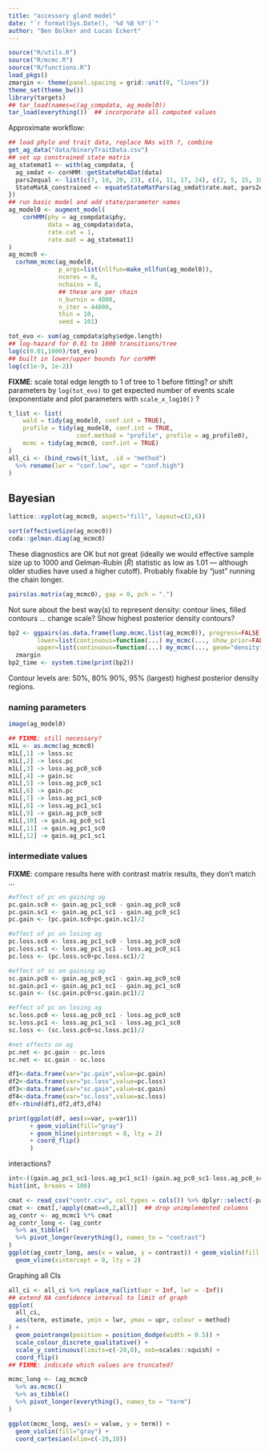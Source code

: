 ```yaml
---
title: "accessory gland model"
date: "`r format(Sys.Date(), '%d %B %Y')`"
author: "Ben Bolker and Lucas Eckert"
---
```


```r
source("R/utils.R")
source("R/mcmc.R")
source("R/functions.R")
load_pkgs()
zmargin <- theme(panel.spacing = grid::unit(0, "lines"))
theme_set(theme_bw())
library(targets)
## tar_load(names=c(ag_compdata, ag_model0))
tar_load(everything())  ## incorporate all computed values
```

Approximate workflow:

```r
## load phylo and trait data, replace NAs with ?, combine
get_ag_data("data/binaryTraitData.csv")
## set up constrained state matrix
ag_statemat1 <- with(ag_compdata, {
  ag_smdat <- corHMM::getStateMat4Dat(data)
  pars2equal <- list(c(7, 10, 20, 23), c(4, 11, 17, 24), c(2, 5, 15, 18), c(1, 8, 14, 21))
  StateMatA_constrained <- equateStateMatPars(ag_smdat$rate.mat, pars2equal)
})
## run basic model and add state/parameter names
ag_model0 <- augment_model(
    corHMM(phy = ag_compdata$phy,
           data = ag_compdata$data,
           rate.cat = 1,
           rate.mat = ag_statemat1)
)
ag_mcmc0 <- 
  corhmm_mcmc(ag_model0,
              p_args=list(nllfun=make_nllfun(ag_model0)),
              ncores = 8,
              nchains = 8,
              ## these are per chain
              n_burnin = 4000,
              n_iter = 44000,
              thin = 10,
              seed = 101)
```

```r
tot_evo <- sum(ag_compdata$phy$edge.length)
## log-hazard for 0.01 to 1000 transitions/tree
log(c(0.01,1000)/tot_evo)
## built in lower/upper bounds for corHMM
log(c(1e-9, 1e-2))
```

**FIXME**: scale total edge length to 1 of tree to 1 before fitting? *or* shift parameters by `log(tot_evo)` to get expected number of events scale (exponentiate and plot parameters with `scale_x_log10()` ?

```r
t_list <- list(
    wald = tidy(ag_model0, conf.int = TRUE),
    profile = tidy(ag_model0, conf.int = TRUE,
                   conf.method = "profile", profile = ag_profile0),
    mcmc = tidy(ag_mcmc0, conf.int = TRUE)
) 
all_ci <- (bind_rows(t_list, .id = "method")
  %>% rename(lwr = "conf.low", upr = "conf.high")
)
```

## Bayesian


```r
lattice::xyplot(ag_mcmc0, aspect="fill", layout=c(2,6))
```

```r
sort(effectiveSize(ag_mcmc0))
coda::gelman.diag(ag_mcmc0)
```

These diagnostics are OK but not great (ideally we would effective sample size up to 1000 and Gelman-Rubin ($\hat R$) statistic as low as 1.01 --- although older studies have used a higher cutoff). Probably fixable by "just" running the chain longer.

```r
pairs(as.matrix(ag_mcmc0), gap = 0, pch = ".")
```

Not sure about the best way(s) to represent density: contour lines, filled contours ... change scale? Show highest posterior density contours?

```r
bp2 <- ggpairs(as.data.frame(lump.mcmc.list(ag_mcmc0)), progress=FALSE,
        lower=list(continuous=function(...) my_mcmc(..., show_prior=FALSE)),
        upper=list(continuous=function(...) my_mcmc(..., geom="density", show_prior=FALSE))) +
  zmargin
bp2_time <- system.time(print(bp2))
```

Contour levels are: 50%, 80% 90%, 95% (largest) highest posterior density regions.

### naming parameters

```r
image(ag_model0)
```

```r
## FIXME: still necessary?
m1L <- as.mcmc(ag_mcmc0)
m1L[,1] -> loss.sc
m1L[,2] -> loss.pc
m1L[,3] -> loss.ag_pc0_sc0
m1L[,4] -> gain.sc
m1L[,5] -> loss.ag_pc0_sc1
m1L[,6] -> gain.pc
m1L[,7] -> loss.ag_pc1_sc0
m1L[,8] -> loss.ag_pc1_sc1
m1L[,9] -> gain.ag_pc0_sc0
m1L[,10] -> gain.ag_pc0_sc1
m1L[,11] -> gain.ag_pc1_sc0
m1L[,12] -> gain.ag_pc1_sc1
```

### intermediate values

**FIXME**:  compare results here with contrast matrix results, they don't match ...


```r
#effect of pc on gaining ag
pc.gain.sc0 <- gain.ag_pc1_sc0 - gain.ag_pc0_sc0
pc.gain.sc1 <- gain.ag_pc1_sc1 - gain.ag_pc0_sc1
pc.gain <- (pc.gain.sc0+pc.gain.sc1)/2

#effect of pc on losing ag
pc.loss.sc0 <- loss.ag_pc1_sc0 - loss.ag_pc0_sc0
pc.loss.sc1 <- loss.ag_pc1_sc1 - loss.ag_pc0_sc1
pc.loss <- (pc.loss.sc0+pc.loss.sc1)/2

#effect of sc on gaining ag
sc.gain.pc0 <- gain.ag_pc0_sc1 - gain.ag_pc0_sc0
sc.gain.pc1 <- gain.ag_pc1_sc1 - gain.ag_pc1_sc0
sc.gain <- (sc.gain.pc0+sc.gain.pc1)/2

#effect of pc on losing ag
sc.loss.pc0 <- loss.ag_pc0_sc1 - loss.ag_pc0_sc0
sc.loss.pc1 <- loss.ag_pc1_sc1 - loss.ag_pc1_sc0
sc.loss <- (sc.loss.pc0+sc.loss.pc1)/2

#net effects on ag
pc.net <- pc.gain - pc.loss
sc.net <- sc.gain - sc.loss

df1<-data.frame(var="pc.gain",value=pc.gain)
df2<-data.frame(var="pc.loss",value=pc.loss)
df3<-data.frame(var="sc.gain",value=sc.gain)
df4<-data.frame(var="sc.loss",value=sc.loss)
df<-rbind(df1,df2,df3,df4)

print(ggplot(df, aes(x=var, y=var1))
      + geom_violin(fill="gray")
      + geom_hline(yintercept = 0, lty = 2)
      + coord_flip()
      )
```

interactions?

```r
int<-((gain.ag_pc1_sc1-loss.ag_pc1_sc1)-(gain.ag_pc0_sc1-loss.ag_pc0_sc1))-((gain.ag_pc1_sc0-loss.ag_pc1_sc0)-(gain.ag_pc0_sc0-loss.ag_pc0_sc0))
hist(int, breaks = 100)
```

```r
cmat <- read_csv("contr.csv", col_types = cols()) %>% dplyr::select(-parname) %>% as.matrix()
cmat <- cmat[,!apply(cmat==0,2,all)]  ## drop unimplemented columns
ag_contr <- ag_mcmc1 %*% cmat
ag_contr_long <- (ag_contr
  %>% as_tibble()
  %>% pivot_longer(everything(), names_to = "contrast")
)
ggplot(ag_contr_long, aes(x = value, y = contrast)) + geom_violin(fill = "gray") +
  geom_vline(xintercept = 0, lty = 2)
```

Graphing all CIs

```r
all_ci <- all_ci %>% replace_na(list(upr = Inf, lwr = -Inf))
## extend NA confidence interval to limit of graph
ggplot(
  all_ci,
  aes(term, estimate, ymin = lwr, ymax = upr, colour = method)
) +
  geom_pointrange(position = position_dodge(width = 0.5)) +
  scale_colour_discrete_qualitative() +
  scale_y_continuous(limits=c(-20,0), oob=scales::squish) +
  coord_flip()
## FIXME: indicate which values are truncated?
```

```r
mcmc_long <- (ag_mcmc0
  %>% as.mcmc()
  %>% as_tibble()
  %>% pivot_longer(everything(), names_to = "term")
)

ggplot(mcmc_long, aes(x = value, y = term)) +
  geom_violin(fill="gray") +
  coord_cartesian(xlim=c(-20,10))
```
